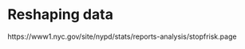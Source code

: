 # Reshaping data {#reshaping}


https://www1.nyc.gov/site/nypd/stats/reports-analysis/stopfrisk.page